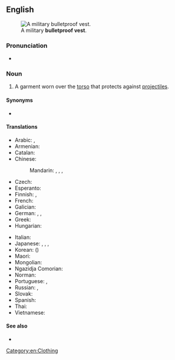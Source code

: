 ==English==
{{wikipedia}}
[[File:Army_IOTV.jpg|thumb|A military '''bulletproof vest'''.]]

===Pronunciation===
* {{IPA|en|/bʊl.ɪtpɹuːf vɛst/}}

===Noun===
{{en-noun}}

# A garment worn over the [[torso]] that protects against [[projectile]]s.

====Synonyms====
* {{l|en|ballistic vest}}

====Translations====
{{trans-top|garment}}
* Arabic: {{t|ar|صَدْرِيَّة ضِدَّ ٱلرَّصَاص}}, {{t|ar|سُتْرَة وَاقِيَة|f}}
* Armenian: {{t+|hy|զրահաբաճկոն}}
* Catalan: {{t|ca|armilla antibales}}
* Chinese:
*: Mandarin: {{t|cmn|防彈衣|sc=Hani}}, {{t|cmn|防弹衣|tr=fángdànyī|sc=Hani}}, {{t|cmn|防彈背心|sc=Hani}}, {{t|cmn|防弹背心|tr=fángdàn bèixīn|sc=Hani}}
* Czech: {{t|cs|neprůstřelná vesta|f}}
* Esperanto: {{t|eo|kuglorezista veŝto}}
* Finnish: {{t+|fi|luotiliivi}}, {{t|fi|[[luodinkestävä]] [[liivi]]}}
* French: {{t+|fr|gilet pare-balles|m}}
* Galician: {{t+|gl|chaleco antibalas|m}}
* German: {{t|de|beschusshemmende Weste|f}}, {{t|de|durchschusshemmende Weste|f}}, {{t+|de|Schutzweste|f}}
* Greek: {{t|el|αλεξίσφαιρο γιλέκο|n}}
* Hungarian: {{t+|hu|golyóálló mellény}}
{{trans-mid}}
* Italian: {{t|it|giubbotto antiproiettile|m}}
* Japanese: {{t|ja|バリスティックベスト|tr=barisutikku besuto|sc=Jpan}}, {{t|ja|ブレットプルーフベスト|tr=burettopurūfu besuto|sc=Jpan}}, {{t|ja|防弾チョッキ|tr=bōdan chokki|sc=Jpan}}, {{t|ja|ボディアーマー|tr=bodi āmā}}
* Korean: {{t+|ko|방탄복}} ({{t+|ko|防彈服}})
* Maori: {{t|mi|kahupeka}}
* Mongolian: {{t|mn|сум нэвтэрдэггүй хантааз|sc=Cyrl}}
* Ngazidja Comorian: {{t|zdj|sukuti ya risasi|c9|c10}}
* Norman: {{t|nrf|câsaque contre-boulets|f}} {{qualifier|Jersey}}
* Portuguese: {{t|pt|colete à prova de balas|m}}, {{t|pt|colete balístico|m}}
* Russian: {{t+|ru|бронежиле́т|m}}, {{t|ru|пуленепробива́емый жиле́т|m}}
* Slovak: {{t|sk|nepriestrelná vesta|f}}
* Spanish: {{t+|es|chaleco antibalas|m}}
* Thai: {{t|th|เสื้อเกราะกันกระสุน}}
* Vietnamese: {{t|vi|áo chống đạn}}
{{trans-bottom}}

====See also====
* {{l|en|vest buster}}

[[Category:en:Clothing]]